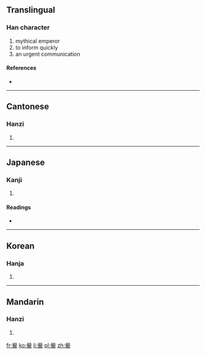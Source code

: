 {{also|喾}}
==Translingual==

===Han character===
{{Han char|rn=30|rad=口|as=17|sn=20|four=7760<sub>1</sub>|canj=竹月竹土口 (HBHGR)}}

# mythical emperor
# to inform quickly
# an urgent communication

====References====
* {{Han ref|kx=0214.040|dkj=04586|dj=0436.310|hdz=10704.040|uh=56B3|ud=22195|bh=F441|bd=62529}}

----

==Cantonese==

===Hanzi===
{{yue-hanzi|jyut=|y=guk1|sim=喾}}

# {{defn|lang=yue|sort=口17}}

----

==Japanese==

===Kanji===
{{ja-kanji|grade=|rs=口17}}

# {{defn|lang=ja|sort=口17}}

====Readings====
* {{ja-readings|on=[[こく]] (koku)|kun=[[つげる]] (tsugeru)}}

----

==Korean==

===Hanja===
{{ko-hanja|hangeul=고|rv=go|mr=ko}}

# {{defn|lang=ko|sort=口17}}

----

==Mandarin==

===Hanzi===
{{cmn-hanzi|sim=喾|pin=[[kù]] ([[ku4]])|wg=k'u<sup>4</sup>}}

# {{defn|lang=cmn|sort=口17}}

[[fr:嚳]]
[[ko:嚳]]
[[li:嚳]]
[[pl:嚳]]
[[zh:嚳]]